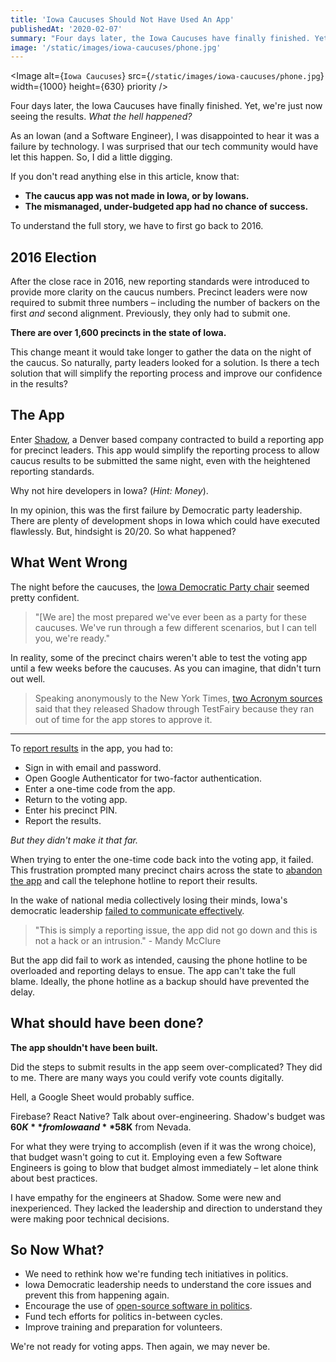 ```yaml
---
title: 'Iowa Caucuses Should Not Have Used An App'
publishedAt: '2020-02-07'
summary: "Four days later, the Iowa Caucuses have finally finished. Yet, we're just now seeing the results. What the hell happened?"
image: '/static/images/iowa-caucuses/phone.jpg'
---
```


<Image
  alt={`Iowa Caucuses`}
  src={`/static/images/iowa-caucuses/phone.jpg`}
  width={1000}
  height={630}
  priority
/>

Four days later, the Iowa Caucuses have finally finished.
Yet, we're just now seeing the results. _What the hell happened?_

As an Iowan (and a Software Engineer), I was disappointed to hear it was a failure by technology.
I was surprised that our tech community would have let this happen.
So, I did a little digging.

If you don't read anything else in this article, know that:

- **The caucus app was not made in Iowa, or by Iowans.**
- **The mismanaged, under-budgeted app had no chance of success.**

To understand the full story, we have to first go back to 2016.

## 2016 Election

After the close race in 2016, new reporting standards were introduced to provide more clarity on the caucus numbers.
Precinct leaders were now required to submit three numbers – including the number of backers on the first _and_ second alignment.
Previously, they only had to submit one.

**There are over 1,600 precincts in the state of Iowa.**

This change meant it would take longer to gather the data on the night of the caucus.
So naturally, party leaders looked for a solution.
Is there a tech solution that will simplify the reporting process and improve our confidence in the results?

## The App

Enter [Shadow](https://shadowinc.io/), a Denver based company contracted to build a reporting app for precinct leaders.
This app would simplify the reporting process to allow caucus results to be submitted the same night, even with the heightened reporting standards.

Why not hire developers in Iowa? (_Hint: Money_).

In my opinion, this was the first failure by Democratic party leadership.
There are plenty of development shops in Iowa which could have executed flawlessly.
But, hindsight is 20/20. So what happened?

## What Went Wrong

The night before the caucuses, the [Iowa Democratic Party chair](https://theweek.com/speedreads/893600/iowa-democratic-party-chair-monday-most-prepared-weve-ever-been) seemed pretty confident.

> "[We are] the most prepared we've ever been as a party for these caucuses. We've run through a few different scenarios, but I can tell you, we're ready."

In reality, some of the precinct chairs weren't able to test the voting app until a few weeks before the caucuses.
As you can imagine, that didn't turn out well.

> Speaking anonymously to the New York Times, [two Acronym sources](https://fortune.com/2020/02/06/shadow-app-acronym-iowa-caucus-results/) said that they released Shadow through TestFairy because they ran out of time for the app stores to approve it.

<Tweet id="1224773796307050497" />

---

To [report results](https://www.vice.com/en_ca/article/y3m33x/heres-the-shadow-inc-app-that-failed-in-iowa-last-night) in the app, you had to:

- Sign in with email and password.
- Open Google Authenticator for two-factor authentication.
- Enter a one-time code from the app.
- Return to the voting app.
- Enter his precinct PIN.
- Report the results.

_But they didn't make it that far._

When trying to enter the one-time code back into the voting app, it failed.
This frustration prompted many precinct chairs across the state to [abandon the app](https://www.nytimes.com/2020/02/03/us/politics/iowa-caucus-app.html)
and call the telephone hotline to report their results.

In the wake of national media collectively losing their minds, Iowa's democratic leadership [failed to communicate effectively](https://www.nytimes.com/2020/02/03/us/politics/iowa-caucuses.html).

> "This is simply a reporting issue, the app did not go down and this is not a hack or an intrusion." - Mandy McClure

But the app did fail to work as intended, causing the phone hotline to be overloaded and reporting delays to ensue.
The app can't take the full blame. Ideally, the phone hotline as a backup should have prevented the delay.

<Tweet id="1224731127824424961" />

## What should have been done?

**The app shouldn't have been built.**

Did the steps to submit results in the app seem over-complicated?
They did to me. There are many ways you could verify vote counts digitally.

Hell, a Google Sheet would probably suffice.

<Tweet id="1224820390398005250" />

Firebase? React Native? Talk about over-engineering.
Shadow's budget was **$60K** from Iowa and **$58K** from Nevada.

For what they were trying to accomplish (even if it was the wrong choice), that budget wasn't going to cut it.
Employing even a few Software Engineers is going to blow that budget almost immediately – let alone think about best practices.

I have empathy for the engineers at Shadow. Some were new and inexperienced.
They lacked the leadership and direction to understand they were making poor technical decisions.

<Tweet id="1224821360897097728" />

## So Now What?

- We need to rethink how we're funding tech initiatives in politics.
- Iowa Democratic leadership needs to understand the core issues and prevent this from happening again.
- Encourage the use of [open-source software in politics](https://blogs.microsoft.com/on-the-issues/2019/09/24/electionguard-available-today-to-enable-secure-verifiable-voting/).
- Fund tech efforts for politics in-between cycles.
- Improve training and preparation for volunteers.

We're not ready for voting apps. Then again, we may never be.
